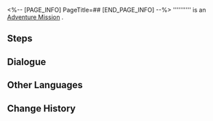 <%-- [PAGE_INFO]
PageTitle=##
[END_PAGE_INFO] --%>
{{Stub|Dialogue.}}
{{Mission Infobox
|id            = 3040070
|title         = 
|image         = <!--Mission .png-->
|type          = Adventure
|event_name    = 
|chapter       = 
|requirements  = [[Adventure Mission]] ''[[Searching for You: Idle Sips]]'' completed
|summary       = <!--official mission summary from Fate's Atlas-->
|characters    = Trailblazer
|startLocation = [[<!--starting world-->]] - [[<!--starting area-->]]
|world         = <!--starting world-->
|area          = <!--starting area-->
|prev          = Searching for You: Idle Sips
|next          = 
|rewards       = 
}}
'''''''''' is an [[Adventure Mission]]<!--in [world]-->.

==Steps==


<!--
==Gameplay Notes==

--><!--
==Trial Character==

-->
==Dialogue==
{{Stub Dialogue}}

{{Dialogue End}}

==Other Languages==
{{Other Languages
|en   = 
|zhs  = 
|zht  = 
|ja   = 
|ko   = 
|es   = 
|fr   = 
|ru   = 
|th   = 
|vi   = 
|de   = 
|id   = 
|pt   = 
}}

==Change History==
{{Change History|3.0}}
